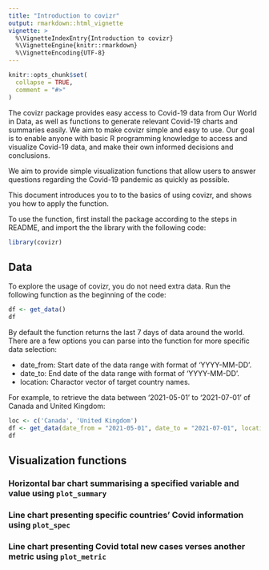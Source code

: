 ```yaml
---
title: "Introduction to covizr"
output: rmarkdown::html_vignette
vignette: >
  %\VignetteIndexEntry{Introduction to covizr}
  %\VignetteEngine{knitr::rmarkdown}
  %\VignetteEncoding{UTF-8}
---
```


```r
knitr::opts_chunk$set(
  collapse = TRUE,
  comment = "#>"
)
```

The covizr package provides easy access to Covid-19 data from Our World in Data, as well as functions to generate relevant Covid-19 charts and summaries easily. We aim to make covizr simple and easy to use. Our goal is to enable anyone with basic R programming knowledge to access and visualize Covid-19 data, and make their own informed decisions and conclusions.

We aim to provide simple visualization functions that allow users to answer questions regarding the Covid-19 pandemic as quickly as possible.

This document introduces you to to the basics of using covizr, and shows you how to apply the function.

To use the function, first install the package according to the steps in README, and import the the library with the following code:

```r
library(covizr)
```

## Data

To explore the usage of covizr, you do not need extra data. Run the following function as the beginning of the code:

```r
df <- get_data()
df
```

By default the function returns the last 7 days of data around the world. There are a few options you can parse into the function for more specific data selection:

-   date_from: Start date of the data range with format of 'YYYY-MM-DD'.
-   date_to: End date of the data range with format of 'YYYY-MM-DD'.
-   location: Charactor vector of target country names.

For example, to retrieve the data between '2021-05-01' to '2021-07-01' of Canada and United Kingdom:

```r
loc <- c('Canada', 'United Kingdom')
df <- get_data(date_from = "2021-05-01", date_to = "2021-07-01", location = loc)
df
```

## Visualization functions

### Horizontal bar chart summarising a specified variable and value using `plot_summary`

### Line chart presenting specific countries' Covid information using `plot_spec`

### Line chart presenting Covid total new cases verses another metric using `plot_metric`
